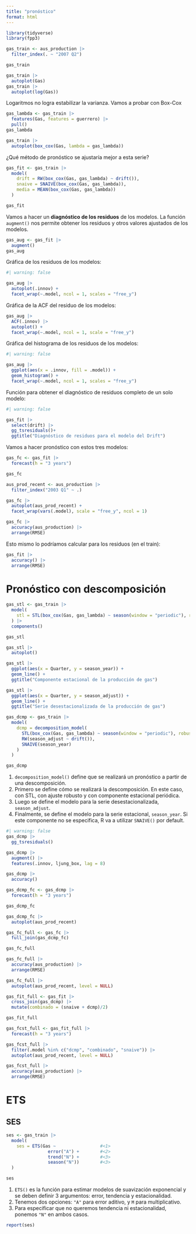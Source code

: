 ```yaml
---
title: "pronóstico"
format: html
---
```


```r
library(tidyverse)
library(fpp3)
```

```r
gas_train <- aus_production |> 
  filter_index(. ~ "2007 Q2")

gas_train
```

```r
gas_train |> 
  autoplot(Gas)
gas_train |> 
  autoplot(log(Gas))
```
Logaritmos no logra estabilizar la varianza. Vamos a probar con Box-Cox

```r
gas_lambda <- gas_train |> 
  features(Gas, features = guerrero) |> 
  pull()
gas_lambda
```
```r
gas_train |> 
  autoplot(box_cox(Gas, lambda = gas_lambda))
```

¿Qué método de pronóstico se ajustaría mejor a esta serie?

```r
gas_fit <- gas_train |> 
  model(
    drift = RW(box_cox(Gas, gas_lambda) ~ drift()),
    snaive = SNAIVE(box_cox(Gas, gas_lambda)),
    media = MEAN(box_cox(Gas, gas_lambda))
  )

gas_fit
```

Vamos a hacer un **diagnóstico de los residuos** de los modelos. La función `augment()` nos permite obtener los residuos y otros valores ajustados de los modelos.

```r
gas_aug <- gas_fit |> 
  augment()
gas_aug
```
Gráfica de los residuos de los modelos:
```r
#| warning: false

gas_aug |> 
  autoplot(.innov) +
  facet_wrap(~.model, ncol = 1, scales = "free_y")
```
Gráfica de la ACF del residuo de los modelos:
```r
gas_aug |> 
  ACF(.innov) |>
  autoplot() +
  facet_wrap(~.model, ncol = 1, scale = "free_y")
```
Gráfica del histograma de los residuos de los modelos:
```r
#| warning: false

gas_aug |> 
  ggplot(aes(x = .innov, fill = .model)) +
  geom_histogram() +
  facet_wrap(~.model, ncol = 1, scales = "free_y")
```
Función para obtener el diagnóstico de residuos completo de un solo modelo:
```r
#| warning: false

gas_fit |> 
  select(drift) |> 
  gg_tsresiduals()+
  ggtitle("Diagnóstico de residuos para el modelo del Drift")
```
Vamos a hacer pronóstico con estos tres modelos:

```r
gas_fc <- gas_fit |> 
  forecast(h = "3 years")

gas_fc
```

```r
aus_prod_recent <- aus_production |> 
  filter_index("2003 Q1" ~ .)
```


```r
gas_fc |> 
  autoplot(aus_prod_recent) +
  facet_wrap(vars(.model), scale = "free_y", ncol = 1)
```
```r
gas_fc |> 
  accuracy(aus_production) |> 
  arrange(RMSE)
```

Esto mismo lo podríamos calcular para los residuos (en el train):

```r
gas_fit |> 
  accuracy() |> 
  arrange(RMSE)
```

# Pronóstico con descomposición

```r
gas_stl <- gas_train |> 
  model(
    stl = STL(box_cox(Gas, gas_lambda) ~ season(window = "periodic"), robust = TRUE)
  ) |> 
  components()

gas_stl

gas_stl |> 
  autoplot()

gas_stl |> 
  ggplot(aes(x = Quarter, y = season_year)) +
  geom_line() +
  ggtitle("Componente estacional de la producción de gas")

gas_stl |> 
  ggplot(aes(x = Quarter, y = season_adjust)) +
  geom_line() +
  ggtitle("Serie desestacionalizada de la producción de gas")
```




```r
gas_dcmp <- gas_train |> 
  model(
    dcmp = decomposition_model(                                                   #<1>
      STL(box_cox(Gas, gas_lambda) ~ season(window = "periodic"), robust = TRUE), #<2>
      RW(season_adjust ~ drift()),                                                #<3>
      SNAIVE(season_year)                                                         #<4>
    )
  )

gas_dcmp
```

1. `decomposition_model()` define que se realizará un pronóstico a partir de una descomposición.
2. Primero se define cómo se realizará la descomposición. En este caso, con STL, con ajuste robusto y con componente estacional periódica.
3. Luego se define el modelo para la serie desestacionalizada, `season_adjust`.
4. Finalmente, se define el modelo para la serie estacional, `season_year`. Si este componente no se especifica, R va a utilizar `SNAIVE()` por default.

```r
#| warning: false
gas_dcmp |> 
  gg_tsresiduals()
```
```r
gas_dcmp |> 
  augment() |> 
  features(.innov, ljung_box, lag = 8)

gas_dcmp |> 
  accuracy()
```

```r
gas_dcmp_fc <- gas_dcmp |> 
  forecast(h = "3 years")

gas_dcmp_fc 

gas_dcmp_fc |> 
  autoplot(aus_prod_recent)
```
```r
gas_fc_full <- gas_fc |> 
  full_join(gas_dcmp_fc)

gas_fc_full
```

```r
gas_fc_full |> 
  accuracy(aus_production) |> 
  arrange(RMSE)

gas_fc_full |> 
  autoplot(aus_prod_recent, level = NULL)
```
```r
gas_fit_full <- gas_fit |> 
  cross_join(gas_dcmp) |> 
  mutate(combinado = (snaive + dcmp)/2)

gas_fit_full
```

```r
gas_fcst_full <- gas_fit_full |> 
  forecast(h = "3 years")

gas_fcst_full |>
  filter(.model %in% c("dcmp", "combinado", "snaive")) |> 
  autoplot(aus_prod_recent, level = NULL)

gas_fcst_full |>
  accuracy(aus_production) |> 
  arrange(RMSE)
```

# ETS
## SES

```r
ses <- gas_train |> 
  model(
    ses = ETS(Gas ~                 #<1>
                error("A") +        #<2>
                trend("N") +        #<3>
                season("N"))        #<3>
  )

ses
```

1. `ETS()` es la función para estimar modelos de suavización exponencial y se deben definir 3 argumentos: error, tendencia y estacionalidad.
2. Tenemos dos opciones: `"A"` para error aditivo, y `M` para multiplicativo.
3. Para especificar que no queremos tendencia ni estacionalidad, ponemos `"N"` en ambos casos.

```r
report(ses)
```

